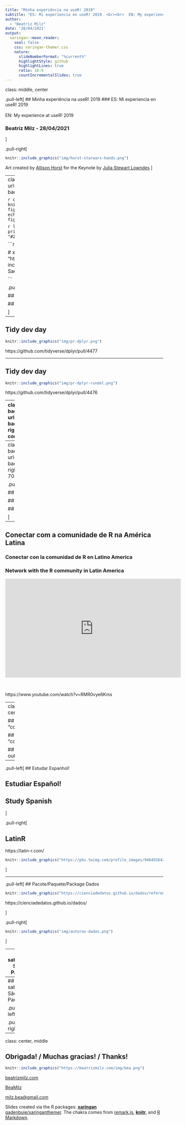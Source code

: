 ```yaml
---
title: "Minha experiência na useR! 2019"
subtitle: "ES: Mi experiencia en useR! 2019  <br><br>  EN: My experience at useR! 2019"  
author: 
  - "Beatriz Milz"
date: '28/04/2021'
output:
  xaringan::moon_reader:
    seal: false
    css: xaringan-themer.css
    nature:
      slideNumberFormat: "%current%"
      highlightStyle: github
      highlightLines: true
      ratio: 16:9
      countIncrementalSlides: true
---
```

class: middle, center



.pull-left[
## Minha experiência na useR! 2019
### ES: Mi experiencia en useR! 2019  <br><br>  EN: My experience at useR! 2019


### Beatriz Milz - 28/04/2021
]

.pull-right[
```r
knitr::include_graphics("img/horst-starwars-hands.png")
```

Art created by [Allison Horst](https://twitter.com/allison_horst) for the Keynote by [Julia Stewart Lowndes](https://jules32.github.io/useR-2019-keynote/#7)
]

---
class: center, middle
background-image: url(img/tidydevday.png)
background-position: right
background-size: 70%
class: middle


```r
options(htmltools.dir.version = FALSE)
knitr::opts_chunk$set(
  fig.width=9, fig.height=3.5, fig.retina=3,
  out.width = "100%",
  cache = FALSE,
  echo = TRUE,
  message = FALSE, 
  warning = FALSE,
  fig.show = TRUE,
  hiline = TRUE
)
```

```r
library(xaringanthemer)
style_duo_accent(
  primary_color = "#88398a",
  secondary_color = "#2065b6",
  inverse_header_color = "#FFFFFF"
)
```

```r

#devtools::install_github("gadenbuie/xaringanExtra")

# xaringanExtra::use_logo(image_url = "https://beatrizmilz.github.io/slidesR/introR/img/rainbow-inclusive.png",
#                         link_url = "https://github.com/R-Ladies-Sao-Paulo/RLadies-Brasil")


```






.pull-left[

## Aprender...


## Learn...


]

---

## Tidy dev day

```r
knitr::include_graphics("img/pr-dplyr.png")
```

https://github.com/tidyverse/dplyr/pull/4477

---

## Tidy dev day

```r
knitr::include_graphics("img/pr-dplyr-rundel.png")
```


https://github.com/tidyverse/dplyr/pull/4476


---
class: center, middle
background-image: url(img/brasileiros.png)
background-position: right
background-size: contain
class: middle


.pull-left[
## Fazer amizades..

## Hacer amigues..

## Make friends..

]








---
class: center, middle
background-image: url(img/bea.jpeg)
background-position: right
background-size: 70%
class: middle


.pull-left[




## Compartilhar...


## Compartir...

## Share...

]
---

## Conectar com a comunidade de R na América Latina

### Conectar con la comunidad de R en Latino America

### Network with the R community in Latin America

<center>
<iframe width="560" height="315" src="https://www.youtube.com/embed/RMR0vye6Kms" title="YouTube video player" frameborder="0" allow="accelerometer; autoplay; clipboard-write; encrypted-media; gyroscope; picture-in-picture" allowfullscreen></iframe>

<BR>


</center>

https://www.youtube.com/watch?v=RMR0vye6Kms



---
class: inverse, center, middle


## Algumas "consequências"...

## Algunas "consecuencias"...

## Some of the outcomes...


---



.pull-left[
## Estudar Espanhol!

## Estudiar Español!

## Study Spanish
]

.pull-right[

## LatinR

https://latin-r.com/

```r
knitr::include_graphics("https://pbs.twimg.com/profile_images/946491642084773888/1bxpJg-v_400x400.jpg")

```

]


---

.pull-left[
## Pacote/Paquete/Package Dados

```r
knitr::include_graphics("https://cienciadedatos.github.io/dados/reference/figures/dados-hex.png")

```

https://cienciadedatos.github.io/dados/

]

.pull-right[
```r
knitr::include_graphics("img/autoras-dados.png")
```

]

---
## satRday São Paulo

```r
knitr::include_graphics("img/satrdaysp.png")
```

https://saopaulo2019.satrdays.org/

---
## satRday São Paulo

.pull-left[
```r
knitr::include_graphics("img/satrdaysp-org1.png")
```
]

.pull-right[
```r
knitr::include_graphics("img/satrdaysp-org2.png")
```
]




---
class: center, middle

## Obrigada! / Muchas gracias! / Thanks!

```r
knitr::include_graphics("https://beatrizmilz.com/img/bea.png")
```



<i class="fas fa-home"></i> [beatrizmilz.com](https://beatrizmilz.com)

<i class="fab fa-twitter"></i> [BeaMilz](https://twitter.com/BeaMilz)

<i class="far fa-envelope"></i> [milz.bea@gmail.com](mailto:milz.bea@gmail.com)



Slides created via the R packages: [**xaringan**](https://github.com/yihui/xaringan)<br>
[gadenbuie/xaringanthemer](https://github.com/gadenbuie/xaringanthemer). The chakra comes from [remark.js](https://remarkjs.com), [**knitr**](http://yihui.name/knitr), and [R Markdown](https://rmarkdown.rstudio.com).



<!-- inicio font awesome -->
<script src="https://kit.fontawesome.com/1f72d6921a.js" crossorigin="anonymous"></script>
<!-- final font awesome -->